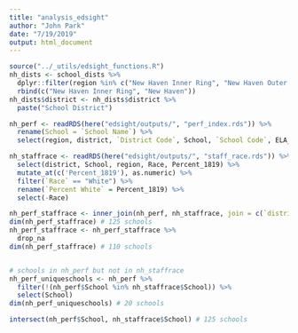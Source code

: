 ```yaml
---
title: "analysis_edsight"
author: "John Park"
date: "7/19/2019"
output: html_document
---
```


```r
source("../_utils/edsight_functions.R")
nh_dists <- school_dists %>% 
  dplyr::filter(region %in% c("New Haven Inner Ring", "New Haven Outer Ring")) %>% 
  rbind(c("New Haven Inner Ring", "New Haven"))
nh_dists$district <- nh_dists$district %>%
  paste("School District")
```

```r
nh_perf <- readRDS(here("edsight/outputs/", "perf_index.rds")) %>% 
  rename(School = `School Name`) %>% 
  select(region, district, `District Code`, School, `School Code`, ELA_1718, Math_1718)

nh_staffrace <- readRDS(here("edsight/outputs/", "staff_race.rds")) %>% 
  select(district, School, region, Race, Percent_1819) %>% 
  mutate_at(c('Percent_1819'), as.numeric) %>% 
  filter(`Race` == "White") %>% 
  rename(`Percent White` = Percent_1819) %>% 
  select(-Race)
```

```r
nh_perf_staffrace <- inner_join(nh_perf, nh_staffrace, join = c(`district`, `School`))
dim(nh_perf_staffrace) # 125 schools
nh_perf_staffrace <- nh_perf_staffrace %>% 
  drop_na
dim(nh_perf_staffrace) # 110 schools
```
```r

```






















```r
# schools in nh_perf but not in nh_staffrace
nh_perf_uniqueschools <- nh_perf %>% 
  filter(!(nh_perf$School %in% nh_staffrace$School)) %>% 
  select(School)
dim(nh_perf_uniqueschools) # 20 schools

intersect(nh_perf$School, nh_staffrace$School) # 125 schools 
```









